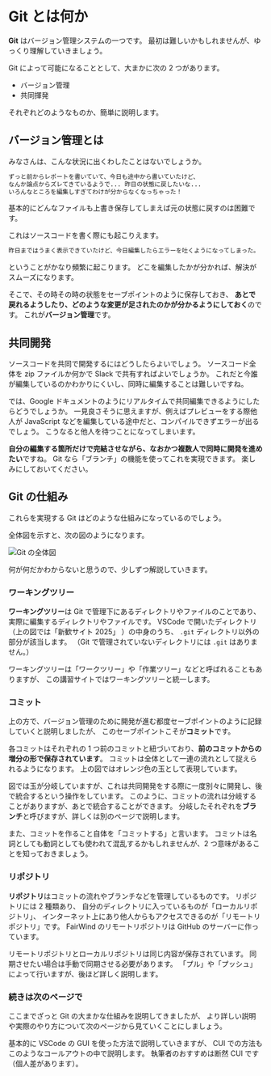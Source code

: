 
# Git とは何か

**Git** はバージョン管理システムの一つです。
最初は難しいかもしれませんが、ゆっくり理解していきましょう。

Git によって可能になることとして、大まかに次の 2 つがあります。

-   バージョン管理
-   共同揮発

それぞれどのようなものか、簡単に説明します。

## バージョン管理とは

みなさんは、こんな状況に出くわしたことはないでしょうか。

```txt
ずっと前からレポートを書いていて、今日も途中から書いていたけど、
なんか論点からズレてきているようで... 昨日の状態に戻したいな...
いろんなところを編集しすぎてわけが分からなくなっちゃった！
```

基本的にどんなファイルも上書き保存してしまえば元の状態に戻すのは困難です。

これはソースコードを書く際にも起こりえます。

```txt
昨日まではうまく表示できていたけど、今日編集したらエラーを吐くようになってしまった。
```

ということがかなり頻繁に起こります。
どこを編集したかが分かれば、解決がスムーズになります。

そこで、その時その時の状態をセーブポイントのように保存しておき、
**あとで戻れるようしたり、どのような変更が足されたのかが分かるようにしておく**のです。
これが**バージョン管理**です。

## 共同開発

ソースコードを共同で開発するにはどうしたらよいでしょう。
ソースコード全体を zip ファイルか何かで Slack で共有すればよいでしょうか。
これだと今誰が編集しているのかわかりにくいし、同時に編集することは難しいですね。

では、Google ドキュメントのようにリアルタイムで共同編集できるようにしたらどうでしょうか。
一見良さそうに思えますが、例えばプレビューをする際他人が JavaScript などを編集している途中だと、コンパイルできずエラーが出るでしょう。
こうなると他人を待つことになってしまいます。

**自分の編集する箇所だけで完結させながら、なおかつ複数人で同時に開発を進めたい**ですね。
Git なら「ブランチ」の機能を使ってこれを実現できます。
楽しみにしておいてください。

## Git の仕組み

これらを実現する Git はどのような仕組みになっているのでしょう。

全体図を示すと、次の図のようになります。

![Git の全体図](/git_overall_view.png)

何が何だかわからないと思うので、少しずつ解説していきます。

### ワーキングツリー

**ワーキングツリー**は Git で管理下にあるディレクトリやファイルのことであり、実際に編集するディレクトリやファイルです。
VSCode で開いたディレクトリ（上の図では「新歓サイト 2025」 ）の中身のうち、
`.git` ディレクトリ以外の部分が該当します。
（Git で管理されていないディレクトリには `.git` はありません。）

ワーキングツリーは「ワークツリー」や「作業ツリー」などと呼ばれることもありますが、
この講習サイトではワーキングツリーと統一します。

### コミット

上の方で、バージョン管理のために開発が進む都度セーブポイントのように記録していくと説明しましたが、
このセーブポイントこそが**コミット**です。

各コミットはそれぞれの 1 つ前のコミットと紐づいており、**前のコミットからの増分の形で保存されています**。
コミットは全体として一連の流れとして捉えられるようになります。
上の図ではオレンジ色の玉として表現しています。

図では玉が分岐していますが、これは共同開発をする際に一度別々に開発し、後で統合するという操作をしています。
このように、コミットの流れは分岐することがありますが、あとで統合することができます。
分岐したそれぞれを**ブランチ**と呼びますが、詳しくは別のページで説明します。

また、コミットを作ること自体を「コミットする」と言います。
コミットは名詞としても動詞としても使われて混乱するかもしれませんが、2 つ意味があることを知っておきましょう。

### リポジトリ

**リポジトリ**はコミットの流れやブランチなどを管理しているものです。
リポジトリには 2 種類あり、
自分のディレクトリに入っているものが「ローカルリポジトリ」、
インターネット上にあり他人からもアクセスできるのが「リモートリポジトリ」です。
FairWind のリモートリポジトリは GitHub のサーバーに作っています。

リモートリポジトリとローカルリポジトリは同じ内容が保存されています。
同期させたい場合は手動で同期させる必要があります。
「プル」や「プッシュ」によって行いますが、後ほど詳しく説明します。

### 続きは次のページで

ここまでざっと Git の大まかな仕組みを説明してきましたが、
より詳しい説明や実際のやり方について次のページから見ていくことにしましょう。

<Callout type="info">
    基本的に VSCode の GUI を使った方法で説明していきますが、 CUI
    での方法もこのようなコールアウトの中で説明します。 執筆者のおすすめは断然
    CUI です（個人差があります）。
</Callout>
